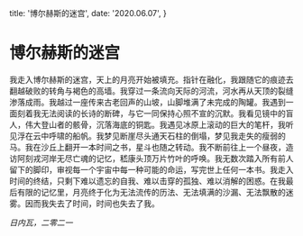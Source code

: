   title: '博尔赫斯的迷宫',
  date: '2020.06.07',
}

# 博尔赫斯的迷宫

我走入博尔赫斯的迷宫，天上的月亮开始被填充。指针在融化，我跟随它的痕迹去翻越破败的转角与褐色的高墙。我穿过一条流向天际的河流，河水再从天顶的裂缝渗落成雨。我越过一座传来古老回声的山坡，山脚堆满了未完成的陶罐。我遇到一面刻着我无法阅读的长诗的断碑，与它一同保持心照不宣的沉默。我看见镜中的盲人，伟大登山者的骸骨，沉落海底的铜匙。我遇见冰原上滚动的巨大的笔杆，我听见浮在云中呼啸的船帆。我梦见断崖尽头通天石柱的倒塌，梦见我走失的瘦弱的马。我在沙丘上翻开一本时间之书，星斗也随之转动。我不断前往上一个昼夜，造访阿刻戎河岸无尽亡魂的记忆，嵇康头顶万片竹叶的呼唤。我无数次踏入所有前人留下的脚印，审视每一个宇宙中每一种可能的命运，写完世上任何一本书。我走入时间的终结，只剩下难以遗忘的自我、难以击穿的孤独、难以消解的困惑。在我最后有限的记忆里，月亮终于化为无法流传的历法、无法填满的沙漏、无法飘散的迷雾。因而我失去了时间，时间也失去了我。

_日内瓦，二零二一_
